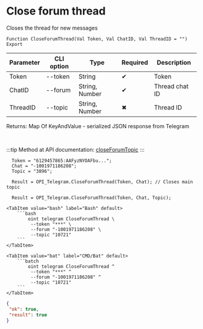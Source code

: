 ﻿---
sidebar_position: 4
description: Close forum thread and other functions to work with Telegram in the Open Integration Package, a free open-source integration library for 1C:Enterprise 8, OneScript and CLI
keywords: [1C, 1С, 1С:Enterprise, 1С:Enterprise 8.3, API, Integration, Services, Exchange, OneScript, CLI, Telegram]
---


# Close forum thread
 Closes the thread for new messages



`Function CloseForumThread(Val Token, Val ChatID, Val ThreadID = "") Export`

  | Parameter | CLI option | Type | Required | Description |
  |-|-|-|-|-|
  | Token | --token | String | &#x2714; | Token |
  | ChatID | --forum | String, Number | &#x2714; | Thread chat ID |
  | ThreadID | --topic | String, Number | &#x2716; | Thread ID |

  
  Returns:  Map Of KeyAndValue - serialized JSON response from Telegram

<br/>

:::tip
Method at API documentation: [closeForumTopic](https://core.telegram.org/bots/api#closeforumtopic)
:::
<br/>



```bsl title="1C:Enterprise/OneScript code example"
  Token = "6129457865:AAFyzNYOAFbu...";
  Chat = "-1001971186208";
  Topic = "3896";
  
  Result = OPI_Telegram.CloseForumThread(Token, Chat); // Closes main topic
  
  Result = OPI_Telegram.CloseForumThread(Token, Chat, Topic);
```
 

 <Tabs>
  
    <TabItem value="bash" label="Bash" default>
        ```bash
            oint telegram CloseForumThread \
             --token "***" \
             --forum "-1001971186208" \
             --topic "10721"
        ```
    </TabItem>
  
    <TabItem value="bat" label="CMD/Bat" default>
        ```batch
            oint telegram CloseForumThread ^
             --token "***" ^
             --forum "-1001971186208" ^
             --topic "10721"
        ```
    </TabItem>
</Tabs>


```json title="Result"
{
 "ok": true,
 "result": true
}
```
